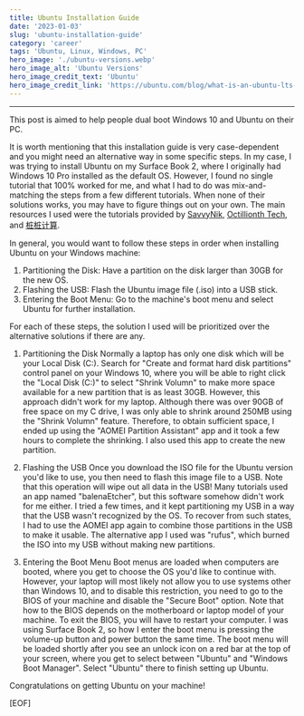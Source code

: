 ```yaml
---
title: Ubuntu Installation Guide
date: '2023-01-03'
slug: 'ubuntu-installation-guide'
category: 'career'
tags: 'Ubuntu, Linux, Windows, PC'
hero_image: './ubuntu-versions.webp'
hero_image_alt: 'Ubuntu Versions'
hero_image_credit_text: 'Ubuntu'
hero_image_credit_link: 'https://ubuntu.com/blog/what-is-an-ubuntu-lts-release'
---
```


---

This post is aimed to help people dual boot Windows 10 and Ubuntu on their PC.

It is worth mentioning that this installation guide is very case-dependent and you might need an alternative way in some specific steps. In my case, I was trying to install Ubuntu on my Surface Book 2, where I originally had Windows 10 Pro installed as the default OS. However, I found no single tutorial that 100% worked for me, and what I had to do was mix-and-matching the steps from a few different tutorials. When none of their solutions works, you may have to figure things out on your own. The main resources I used were the tutorials provided by [SavvyNik](https://youtu.be/GXxTxBPKecQ), [Octillionth Tech](https://youtu.be/Kc4jUDu5_tk), and [桩桩计算](https://www.bilibili.com/video/BV11k4y1k7Li/).

In general, you would want to follow these steps in order when installing Ubuntu on your Windows machine:

1. Partitioning the Disk: Have a partition on the disk larger than 30GB for the new OS.
2. Flashing the USB: Flash the Ubuntu image file (.iso) into a USB stick.
3. Entering the Boot Menu: Go to the machine&#39;s boot menu and select Ubuntu for further installation.

For each of these steps, the solution I used will be prioritized over the alternative solutions if there are any.

1. Partitioning the Disk
   Normally a laptop has only one disk which will be your Local Disk (C:). Search for &#34;Create and format hard disk partitions&#34; control panel on your Windows 10, where you will be able to right click the &#34;Local Disk (C:)&#34; to select &#34;Shrink Volumn&#34; to make more space available for a new partition that is as least 30GB.
   However, this approach didn&#39;t work for my laptop. Although there was over 90GB of free space on my C drive, I was only able to shrink around 250MB using the &#34;Shrink Volumn&#34; feature. Therefore, to obtain sufficient space, I ended up using the &#34;AOMEI Partition Assistant&#34; app and it took a few hours to complete the shrinking. I also used this app to create the new partition.

2. Flashing the USB
   Once you download the ISO file for the Ubuntu version you&#39;d like to use, you then need to flash this image file to a USB. Note that this operation will wipe out all data in the USB! Many tutorials used an app named &#34;balenaEtcher&#34;, but this software somehow didn&#39;t work for me either. I tried a few times, and it kept partitioning my USB in a way that the USB wasn&#39;t recognized by the OS. To recover from such states, I had to use the AOMEI app again to combine those partitions in the USB to make it usable.
   The alternative app I used was &#34;rufus&#34;, which burned the ISO into my USB without making new partitions.

3. Entering the Boot Menu
   Boot menus are loaded when computers are booted, where you get to choose the OS you&#39;d like to continue with. However, your laptop will most likely not allow you to use systems other than Windows 10, and to disable this restriction, you need to go to the BIOS of your machine and disable the &#34;Secure Boot&#34; option. Note that how to the BIOS depends on the motherboard or laptop model of your machine. To exit the BIOS, you will have to restart your computer.
   I was using Surface Book 2, so how I enter the boot menu is pressing the volume-up button and power button the same time. The boot menu will be loaded shortly after you see an unlock icon on a red bar at the top of your screen, where you get to select between &#34;Ubuntu&#34; and &#34;Windows Boot Manager&#34;. Select &#34;Ubuntu&#34; there to finish setting up Ubuntu.

Congratulations on getting Ubuntu on your machine!

[EOF]